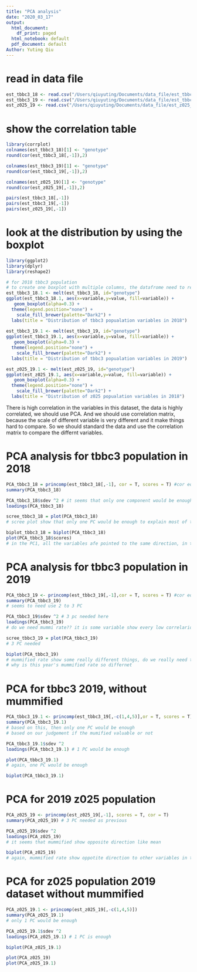```yaml
---
title: "PCA analysis"
date: "2020_03_17"
output:
  html_document:
    df_print: paged
  html_notebook: default
  pdf_document: default
Author: Yuting Qiu
---
```


# read in data file
```r
est_tbbc3_18 <- read.csv("/Users/qiuyuting/Documents/data_file/est_tbbc3_18.csv", header = TRUE)
est_tbbc3_19 <- read.csv("/Users/qiuyuting/Documents/data_file/est_tbbc3_19.csv", header = TRUE)
est_z025_19 <- read.csv("/Users/qiuyuting/Documents/data_file/est_z025_19.csv", header = TRUE)
```

# show the correlation table
```r
library(corrplot)
colnames(est_tbbc3_18)[1] <- "genotype"
round(cor(est_tbbc3_18[,-1]),2)

colnames(est_tbbc3_19)[1] <- "genotype"
round(cor(est_tbbc3_19[,-1]),2)

colnames(est_z025_19)[1] <- "genotype"
round(cor(est_z025_19[,-1]),2)

pairs(est_tbbc3_18[,-1])
pairs(est_tbbc3_19[,-1])
pairs(est_z025_19[,-1])
```

# look at the distribution by using the boxplot
```r
library(ggplot2)
library(dplyr)
library(reshape2)

# for 2018 tbbc3 population 
# to create one boxplot with multiple columns, the datafrome need to reshaped into a long format
est_tbbc3_18.1 <- melt(est_tbbc3_18, id="genotype")
ggplot(est_tbbc3_18.1, aes(x=variable,y=value, fill=variable)) +
   geom_boxplot(alpha=0.3) +
  theme(legend.position="none") +
    scale_fill_brewer(palette="Dark2") + 
  labs(title = "Distribution of tbbc3 popualation variables in 2018")
  
est_tbbc3_19.1 <- melt(est_tbbc3_19, id="genotype")
ggplot(est_tbbc3_19.1, aes(x=variable,y=value, fill=variable)) +
   geom_boxplot(alpha=0.3) +
  theme(legend.position="none") +
    scale_fill_brewer(palette="Dark2") + 
  labs(title = "Distribution of tbbc3 popualation variables in 2019")

est_z025_19.1 <- melt(est_z025_19, id="genotype")
ggplot(est_z025_19.1, aes(x=variable,y=value, fill=variable)) +
   geom_boxplot(alpha=0.3) +
  theme(legend.position="none") +
    scale_fill_brewer(palette="Dark2") + 
  labs(title = "Distribution of z025 popualation variables in 2018")
```
There is high correlation in the variables in this dataset, the data is highly correlated, we should use PCA. And we should use correlation matrix, because the scale of different variable is very different and it make things hard to compare. So we should standard the data and use the correlation matrix to compare the differnt variables. 



# PCA analysis for tbbc3 population in 2018
```r
PCA_tbbc3_18 = princomp(est_tbbc3_18[,-1], cor = T, scores = T) #cor equals T means use the correlation matrix
summary(PCA_tbbc3_18)
```


```r
PCA_tbbc3_18$sdev ^2 # it seems that only one component would be enough
loadings(PCA_tbbc3_18)
```

```r
scree_tbbc3_18 = plot(PCA_tbbc3_18)
# scree plot show that only one PC would be enough to explain most of the variance in the dataset
```


```r
biplot_tbbc3_18 = biplot(PCA_tbbc3_18)
plot(PCA_tbbc3_18$scores)
# in the PC1, all the variables afe pointed to the same direction, in the PC2, however, mean and incidence rate is at the same direction, mummirate and new_mean1 is at the same direction. 
```


# PCA analysis for tbbc3 population in 2019
```r
PCA_tbbc3_19 <- princomp(est_tbbc3_19[,-1],cor = T, scores = T) #cor equals T means use the correlation matrix
summary(PCA_tbbc3_19)
# seems to need use 2 to 3 PC
```

```r
PCA_tbbc3_19$sdev ^2 # 3 pc needed here
loadings(PCA_tbbc3_19)
# do we need mummi rate?? it is some variable show every low correlarion 
```

```r
scree_tbbc3_19 = plot(PCA_tbbc3_19)
# 3 PC needed
```


```r
biplot(PCA_tbbc3_19)
# mummified rate show some really different things, do we really need them?
# why is this year's mummified rate so differnet
```

# PCA for tbbc3 2019, without mummified
```r
PCA_tbbc3_19.1 <- princomp(est_tbbc3_19[,-c(1,4,5)],or = T, scores = T) #cor equals T means use the correlation matrix
summary(PCA_tbbc3_19.1)
# based on this, then only one PC would be enough 
# based on our judgement if the mumified valuable or not
```

```r
PCA_tbbc3_19.1$sdev ^2
loadings(PCA_tbbc3_19.1) # 1 PC would be enough
```

```r
plot(PCA_tbbc3_19.1)
# again, one PC would be enough
```

```r
biplot(PCA_tbbc3_19.1)
```


# PCA for 2019 z025 population 
```r
PCA_z025_19 <- princomp(est_z025_19[,-1], scores = T, cor = T)
summary(PCA_z025_19) # 3 PC needed as previous
```


```r
PCA_z025_19$sdev ^2 
loadings(PCA_z025_19)
# it seems that mummified show opposite direction like mean
```

```r
biplot(PCA_z025_19)
# again, mummified rate show oppotite direction to other variables in the PC2
```


# PCA for z025 population 2019 dataset without mummified 
```r
PCA_z025_19.1 <- princomp(est_z025_19[,-c(1,4,5)])
summary(PCA_z025_19.1) 
# only 1 PC would be enough
```

```r
PCA_z025_19.1$sdev ^2
loadings(PCA_z025_19.1) # 1 PC is enough 
```

```r
biplot(PCA_z025_19.1)
```

```r
plot(PCA_z025_19)
plot(PCA_z025_19.1)
```

